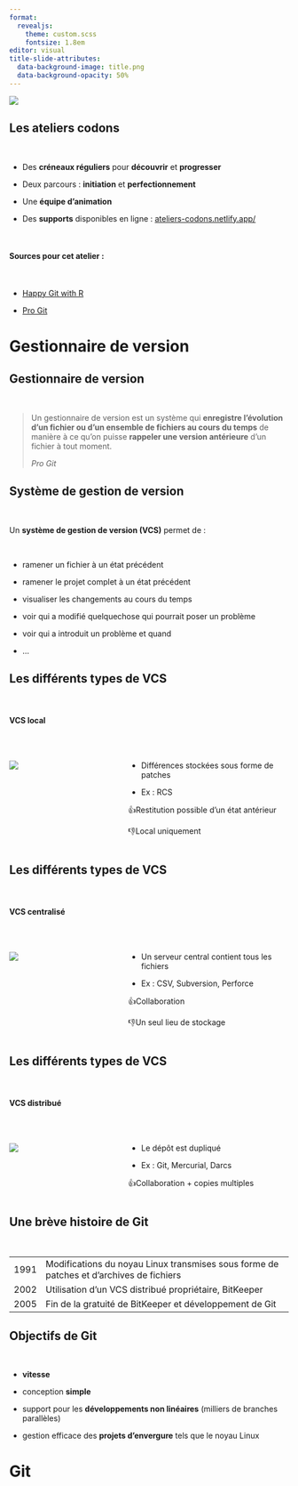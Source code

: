 ```yaml
---
format:
  revealjs:
    theme: custom.scss
    fontsize: 1.8em
editor: visual
title-slide-attributes: 
  data-background-image: title.png
  data-background-opacity: 50%
---
```


![](img/title.png)

## Les ateliers codons

<br>

-   Des **créneaux réguliers** pour **découvrir** et **progresser**

-   Deux parcours : **initiation** et **perfectionnement**

-   Une **équipe d'animation**

-   Des **supports** disponibles en ligne : [ateliers-codons.netlify.app/](https://ateliers-codons.netlify.app/)

<br>

#### Sources pour cet atelier :

<br>

-   [Happy Git with R](https://happygitwithr.com/)

-   [Pro Git](https://git-scm.com/book/fr/v2)

# Gestionnaire de version

## Gestionnaire de version

<br>

> Un gestionnaire de version est un système qui **enregistre l'évolution d'un fichier ou d'un ensemble de fichiers au cours du temps** de manière à ce qu'on puisse **rappeler une version antérieure** d'un fichier à tout moment.
>
> *Pro Git*

## Système de gestion de version

<br>

Un **système de gestion de version (VCS)** permet de :

<br>

-   ramener un fichier à un état précédent

-   ramener le projet complet à un état précédent

-   visualiser les changements au cours du temps

-   voir qui a modifié quelquechose qui pourrait poser un problème

-   voir qui a introduit un problème et quand

-   ...

## Les différents types de VCS

<br>

#### VCS local

<br>

::: columns
::: {.column width="40%"}
![](img/local_vcs.png)
:::

::: {.column width="60%"}
-   Différences stockées sous forme de patches

-   Ex : RCS

👍Restitution possible d'un état antérieur

👎Local uniquement
:::
:::

## Les différents types de VCS

<br>

#### VCS centralisé

<br>

::: columns
::: {.column width="40%"}
![](img/centralised_vcs.png)
:::

::: {.column width="60%"}
-   Un serveur central contient tous les fichiers

-   Ex : CSV, Subversion, Perforce

👍Collaboration

👎Un seul lieu de stockage
:::
:::

## Les différents types de VCS

<br>

#### VCS distribué

<br>

::: columns
::: {.column width="40%"}
![](img/distributed_vcs.png)
:::

::: {.column width="60%"}
-   Le dépôt est dupliqué

-   Ex : Git, Mercurial, Darcs

👍Collaboration + copies multiples
:::
:::

## Une brève histoire de Git

<br>

|      |                                                                                         |
|------|-----------------------------------------------------------------------------------------|
| 1991 | Modifications du noyau Linux transmises sous forme de patches et d'archives de fichiers |
| 2002 | Utilisation d'un VCS distribué propriétaire, BitKeeper                                  |
| 2005 | Fin de la gratuité de BitKeeper et développement de Git                                 |

## Objectifs de Git

<br>

-   **vitesse**

-   conception **simple**

-   support pour les **développements non linéaires** (milliers de branches parallèles)

-   gestion efficace des **projets d'envergure** tels que le noyau Linux

# Git
